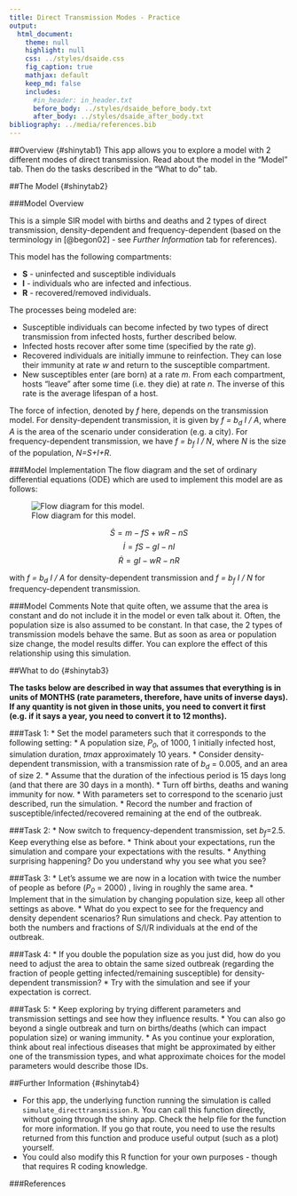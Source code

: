```yaml
---
title: Direct Transmission Modes - Practice
output:
  html_document:
    theme: null
    highlight: null
    css: ../styles/dsaide.css
    fig_caption: true
    mathjax: default 
    keep_md: false
    includes:
      #in_header: in_header.txt
      before_body: ../styles/dsaide_before_body.txt
      after_body: ../styles/dsaide_after_body.txt 
bibliography: ../media/references.bib
---
```


##Overview {#shinytab1}
This app allows you to explore a model with 2 different modes of direct transmission. Read about the model in the "Model" tab. Then do the tasks described in the "What to do" tab.


##The Model {#shinytab2}


###Model Overview

This is a simple SIR model with births and deaths and 2 types of direct transmission, density-dependent and frequency-dependent (based on the terminology in [@begon02] - see _Further Information_ tab for references).

This model has the following compartments:  

* **S** - uninfected and susceptible individuals 
* **I** - individuals who are infected and infectious.
* **R** - recovered/removed individuals.

The processes being modeled are:

* Susceptible individuals can become infected by two types of direct transmission from infected hosts, further described below.
* Infected hosts recover after some time (specified by the rate _g_). 
* Recovered individuals are initially immune to reinfection. They can lose their immunity at rate _w_ and return to the susceptible compartment. 
* New susceptibles enter (are born) at a rate _m_. From each compartment, hosts "leave" after some time (i.e. they die) at rate _n_. The inverse of this rate is the average lifespan of a host. 



The force of infection, denoted by _f_ here, depends on the transmission model. For density-dependent transmission, it is given by _f = b~d~ I / A_, where _A_ is the area of the scenario under consideration (e.g. a city). For frequency-dependent transmission, we have _f = b~f~ I / N_, where _N_ is the size of the population, _N=S+I+R_. 



###Model Implementation
The flow diagram and the set of ordinary differential equations (ODE) which are used to implement this model are as follows:

![Flow diagram for this model.](../media/directtransmissionmodel.png)


$$\dot S =m - f S  + wR - nS$$ 
$$\dot I = f S - g I -nI$$ 
$$\dot R = g I - wR - nR$$

with _f = b~d~ I / A_ for density-dependent transmission and _f = b~f~ I / N_ for frequency-dependent transmission.


###Model Comments
Note that quite often, we assume that the area is constant and do not include it in the model or even talk about it. Often, the population size is also assumed to be constant. In that case, the 2 types of transmission models behave the same. But as soon as area or population size change, the model results differ. You can explore the effect of this relationship using this simulation.

##What to do {#shinytab3}


**The tasks below are described in way that assumes that everything is in units of MONTHS (rate parameters, therefore, have units of inverse days). If any quantity is not given in those units, you need to convert it first (e.g. if it says a year, you need to convert it to 12 months).**


###Task 1: 
* Set the model parameters such that it corresponds to the following setting: 
    * A population size, _P~0~_, of 1000, 1 initially infected host, simulation duration, _tmax_ approximately 10 years.
    * Consider density-dependent transmission, with a transmission rate of _b~d~_ = 0.005, and an area of size 2.
    * Assume that the duration of the infectious period is 15 days long (and that there are 30 days in a month). 
    * Turn off births, deaths and waning immunity for now.
* With parameters set to correspond to the scenario just described, run the simulation.
* Record the number and fraction of susceptible/infected/recovered remaining at the end of the outbreak.    

###Task 2: 
* Now switch to frequency-dependent transmission, set _b~f~_=2.5. Keep everything else as before.
* Think about your expectations, run the simulation and compare your expectations with the results.
* Anything surprising happening? Do you understand why you see what you see?


###Task 3: 
* Let's assume we are now in a location with twice the number of people as before (_P~0~_ = 2000) , living in roughly the same area.
* Implement that in the simulation by changing population size, keep all other settings as above. 
* What do you expect to see for the frequency and density dependent scenarios? Run simulations and check. Pay attention to both the numbers and fractions of S/I/R individuals at the end of the outbreak.  

###Task 4: 
* If you double the population size as you just did, how do you need to adjust the area to obtain the same sized outbreak (regarding the fraction of people getting infected/remaining susceptible) for density-dependent transmission?
* Try with the simulation and see if your expectation is correct.

###Task 5: 
* Keep exploring by trying different parameters and transmission settings and see how they influence results.
* You can also go beyond a single outbreak and turn on births/deaths (which can impact population size) or waning immunity.
* As you continue your exploration, think about real infectious diseases that might be approximated by either one of the transmission types, and what approximate choices for the model parameters would describe those IDs.




##Further Information {#shinytab4}

* For this app, the underlying function running the simulation is called `simulate_directtransmission.R`. You can call this function directly, without going through the shiny app. Check the help file for the function for more information. If you go that route, you need to use the results returned from this function and produce useful output (such as a plot) yourself. 
* You could also modify this R function for your own purposes - though that requires R coding knowledge.

###References

